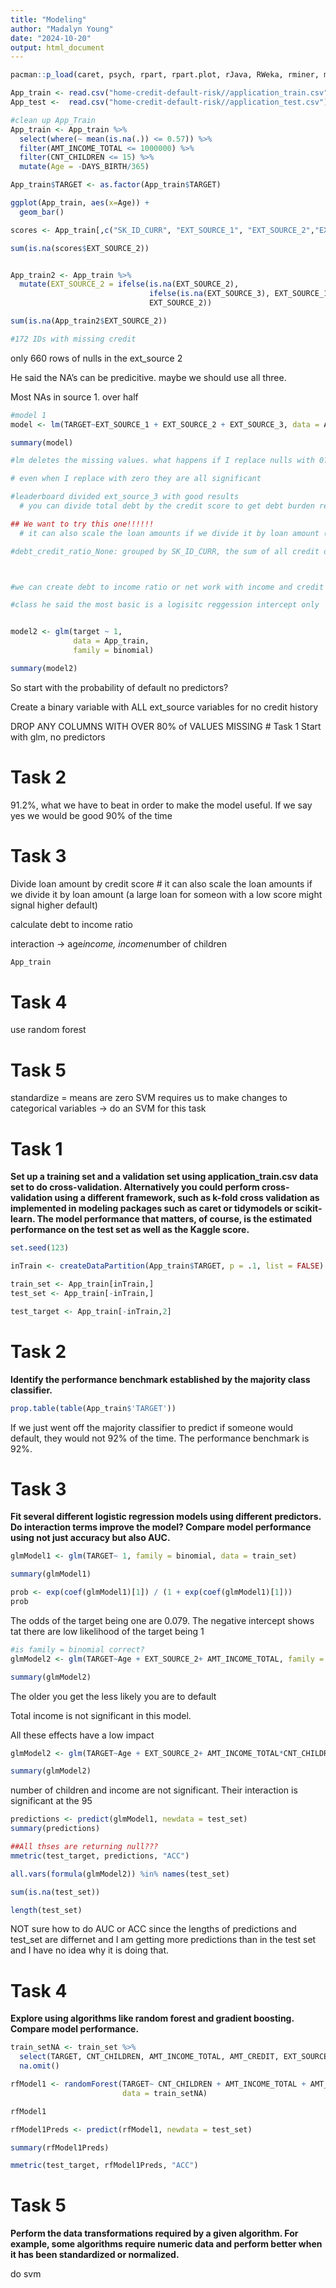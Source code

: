 ```yaml
---
title: "Modeling"
author: "Madalyn Young"
date: "2024-10-20"
output: html_document
---
```


```r
pacman::p_load(caret, psych, rpart, rpart.plot, rJava, RWeka, rminer, matrixStats, knitr, tictoc, tidyverse, dplyr, ggplot2, randomForest)
```


```r
App_train <- read.csv("home-credit-default-risk//application_train.csv") 
App_test <-  read.csv("home-credit-default-risk//application_test.csv") 
```

```r
#clean up App_Train
App_train <- App_train %>% 
  select(where(~ mean(is.na(.)) <= 0.57)) %>% 
  filter(AMT_INCOME_TOTAL <= 1000000) %>% 
  filter(CNT_CHILDREN <= 15) %>% 
  mutate(Age = -DAYS_BIRTH/365)

App_train$TARGET <- as.factor(App_train$TARGET)
```

```r
ggplot(App_train, aes(x=Age)) +
  geom_bar()
```


```r
scores <- App_train[,c("SK_ID_CURR", "EXT_SOURCE_1", "EXT_SOURCE_2","EXT_SOURCE_3")]

sum(is.na(scores$EXT_SOURCE_2))


App_train2 <- App_train %>%
  mutate(EXT_SOURCE_2 = ifelse(is.na(EXT_SOURCE_2), 
                               ifelse(is.na(EXT_SOURCE_3), EXT_SOURCE_1, 0), 
                               EXT_SOURCE_2))

sum(is.na(App_train2$EXT_SOURCE_2))

#172 IDs with missing credit
```
only 660 rows of nulls in the ext_source 2

He said the NA's can be predicitive. maybe we should use all three.

Most NAs in source 1. over half 

```r
#model 1
model <- lm(TARGET~EXT_SOURCE_1 + EXT_SOURCE_2 + EXT_SOURCE_3, data = App_train2)

summary(model)

#lm deletes the missing values. what happens if I replace nulls with 0?

# even when I replace with zero they are all significant

#leaderboard divided ext_source_3 with good results
  # you can divide total debt by the credit score to get debt burden relative to lift 

## We want to try this one!!!!!!
  # it can also scale the loan amounts if we divide it by loan amount (a large loan for someon with a low score might signal higher default)

#debt_credit_ratio_None: grouped by SK_ID_CURR, the sum of all credit debt (AMT_CREDIT_SUM_DEBT) over the sum of all credit (AM_CREDIT_SUM).



#we can create debt to income ratio or net work with income and credit columns
```


```r
#class he said the most basic is a logisitc reggession intercept only


model2 <- glm(target ~ 1,
              data = App_train,
              family = binomial)

summary(model2)
```
So start with the probability of default no predictors?


Create a binary variable with ALL ext_source variables for no credit history

DROP ANY COLUMNS WITH OVER 80% of VALUES MISSING
# Task 1
Start with glm, no predictors

# Task 2 

91.2%, what we have to beat in order to make the model useful. If we say yes we would be good 90% of the time 

# Task 3

Divide loan amount by credit score
  # it can also scale the loan amounts if we divide it by loan amount (a large loan for someon with a low score might signal higher default)
  
calculate debt to income ratio

interaction -> age*income, income*number of children 

```r
App_train
```

# Task 4 

use random forest

# Task 5

standardize = means are zero 
SVM requires us to make changes to categorical variables -> do an SVM for this task


# Task 1
**Set up a training set and a validation set using application_train.csv data set to do cross-validation.  Alternatively you could perform cross-validation using a different framework, such as k-fold cross validation as implemented in modeling packages such as caret or tidymodels or scikit-learn. The model performance that matters, of course, is the estimated performance on the test set as well as the Kaggle score.**

```r
set.seed(123)

inTrain <- createDataPartition(App_train$TARGET, p = .1, list = FALSE)

train_set <- App_train[inTrain,]
test_set <- App_train[-inTrain,]

test_target <- App_train[-inTrain,2]


```


# Task 2
**Identify the performance benchmark established by the majority class classifier.**

```r
prop.table(table(App_train$'TARGET'))
```


If we just went off the majority classifier to predict if someone would default, they would not 92% of the time. The performance benchmark is 92%.

# Task 3
**Fit several different logistic regression models using different predictors. Do interaction terms improve the model?  Compare model performance using not just accuracy but also AUC.**

```r
glmModel1 <- glm(TARGET~ 1, family = binomial, data = train_set)

summary(glmModel1)
```

```r
prob <- exp(coef(glmModel1)[1]) / (1 + exp(coef(glmModel1)[1]))
prob
```


The odds of the target being one are 0.079. The negative intercept shows tat there are low likelihood of the target being 1


```r
#is family = binomial correct?
glmModel2 <- glm(TARGET~Age + EXT_SOURCE_2+ AMT_INCOME_TOTAL, family = binomial, data = App_train)

summary(glmModel2)
```
The older you get the less likely you are to default

Total income is not significant in this model.

All these effects have a low impact

```r
glmModel2 <- glm(TARGET~Age + EXT_SOURCE_2+ AMT_INCOME_TOTAL*CNT_CHILDREN, family = binomial, data = App_train)

summary(glmModel2)
```
number of children and income are not significant. Their interaction is significant at the 95

```r

predictions <- predict(glmModel1, newdata = test_set)
summary(predictions)

##All thses are returning null???
mmetric(test_target, predictions, "ACC")


```

```r
all.vars(formula(glmModel2)) %in% names(test_set)

sum(is.na(test_set))

length(test_set)
```


NOT sure how to do AUC or ACC since the lengths of predictions and test_set are differnet and I am getting more predictions than in the test set and I have no idea why it is doing that. 

# Task 4
**Explore using algorithms like random forest and gradient boosting. Compare model performance.**

```r
train_setNA <- train_set %>% 
  select(TARGET, CNT_CHILDREN, AMT_INCOME_TOTAL, AMT_CREDIT, EXT_SOURCE_2, NAME_FAMILY_STATUS) %>% 
  na.omit()

rfModel1 <- randomForest(TARGET~ CNT_CHILDREN + AMT_INCOME_TOTAL + AMT_CREDIT + EXT_SOURCE_2 + NAME_FAMILY_STATUS,
                         data = train_setNA)

rfModel1
```

```r
rfModel1Preds <- predict(rfModel1, newdata = test_set)

summary(rfModel1Preds)

mmetric(test_target, rfModel1Preds, "ACC")
```
# Task 5
**Perform the data transformations required by a given algorithm.  For example, some algorithms require numeric data and perform better when it has been standardized or normalized. **

do svm
